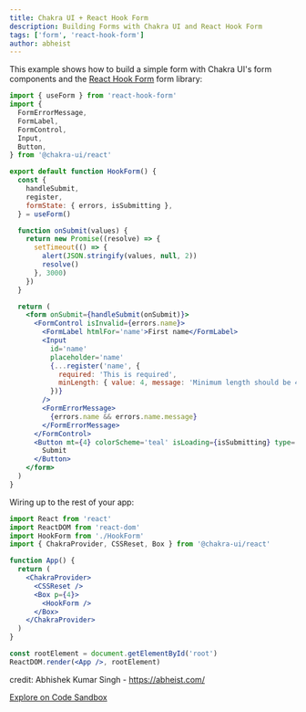 ```yaml
---
title: Chakra UI + React Hook Form
description: Building Forms with Chakra UI and React Hook Form
tags: ['form', 'react-hook-form']
author: abheist
---
```


This example shows how to build a simple form with Chakra UI's form components
and the [React Hook Form](https://react-hook-form.com) form library:

```jsx live=false
import { useForm } from 'react-hook-form'
import {
  FormErrorMessage,
  FormLabel,
  FormControl,
  Input,
  Button,
} from '@chakra-ui/react'

export default function HookForm() {
  const {
    handleSubmit,
    register,
    formState: { errors, isSubmitting },
  } = useForm()

  function onSubmit(values) {
    return new Promise((resolve) => {
      setTimeout(() => {
        alert(JSON.stringify(values, null, 2))
        resolve()
      }, 3000)
    })
  }

  return (
    <form onSubmit={handleSubmit(onSubmit)}>
      <FormControl isInvalid={errors.name}>
        <FormLabel htmlFor='name'>First name</FormLabel>
        <Input
          id='name'
          placeholder='name'
          {...register('name', {
            required: 'This is required',
            minLength: { value: 4, message: 'Minimum length should be 4' },
          })}
        />
        <FormErrorMessage>
          {errors.name && errors.name.message}
        </FormErrorMessage>
      </FormControl>
      <Button mt={4} colorScheme='teal' isLoading={isSubmitting} type='submit'>
        Submit
      </Button>
    </form>
  )
}
```

Wiring up to the rest of your app:

```jsx live=false
import React from 'react'
import ReactDOM from 'react-dom'
import HookForm from './HookForm'
import { ChakraProvider, CSSReset, Box } from '@chakra-ui/react'

function App() {
  return (
    <ChakraProvider>
      <CSSReset />
      <Box p={4}>
        <HookForm />
      </Box>
    </ChakraProvider>
  )
}

const rootElement = document.getElementById('root')
ReactDOM.render(<App />, rootElement)
```

credit: Abhishek Kumar Singh - https://abheist.com/

[Explore on Code Sandbox](https://codesandbox.io/s/chakra-ui-react-hook-form-t3l69)
